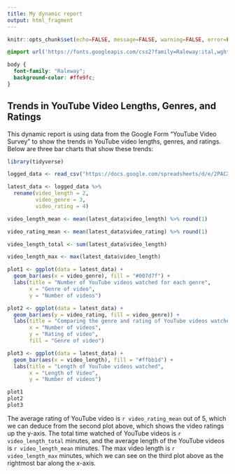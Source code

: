 ---
title: My dynamic report
output: html_fragment
---

```{r setup, include=FALSE}
knitr::opts_chunk$set(echo=FALSE, message=FALSE, warning=FALSE, error=FALSE)

```

```{css}
@import url('https://fonts.googleapis.com/css2?family=Raleway:ital,wght@0,100..900;1,100..900&display=swap');

body {
  font-family: "Raleway";
  background-color: #ffe9fc;
}
```

## Trends in YouTube Video Lengths, Genres, and Ratings

This dynamic report is using data from the Google Form "YouTube Video Survey" to show the trends in YouTube video lengths, genres, and ratings. Below are three bar charts that show these trends:


```{r}
library(tidyverse)

logged_data <- read_csv("https://docs.google.com/spreadsheets/d/e/2PACX-1vR5sXdkO2D2_-yiml0TjvjOPx4HA5_mtKAWcdcFm3RqAXV7VUJjUiITM71bLlEs3c4zVCQCIlW1EoON/pub?gid=675003049&single=true&output=csv")

latest_data <- logged_data %>%
  rename(video_length = 2,
         video_genre = 3,
         video_rating = 4)

video_length_mean <- mean(latest_data$video_length) %>% round(1)

video_rating_mean <- mean(latest_data$video_rating) %>% round(1)

video_length_total <- sum(latest_data$video_length)

video_length_max <- max(latest_data$video_length)

plot1 <- ggplot(data = latest_data) +
  geom_bar(aes(x = video_genre), fill = "#007d7f") +
  labs(title = "Number of YouTube videos watched for each genre",
       x = "Genre of video",
       y = "Number of videos")

plot2 <- ggplot(data = latest_data) +
  geom_bar(aes(y = video_rating, fill = video_genre)) +
  labs(title = "Comparing the genre and rating of YouTube videos watched",
       x = "Number of videos",
       y = "Rating of video",
       fill = "Genre of video")

plot3 <- ggplot(data = latest_data) +
  geom_bar(aes(x = video_length), fill = "#ffbb1d") +
  labs(title = "Length of YouTube videos watched",
       x = "Length of Video",
       y = "Number of videos")

plot1
plot2
plot3
```


The average rating of YouTube video is `r video_rating_mean` out of 5, which we can deduce from the second plot above, which shows the video ratings up the y-axis. The total time watched of YouTube videos is `r video_length_total` minutes, and the average length of the YouTube videos is `r video_length_mean` minutes. The max video length is `r video_length_max` minutes, which we can see on the third plot above as the rightmost bar along the x-axis.